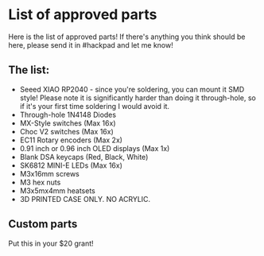# List of approved parts

Here is the list of approved parts! If there's anything you think should be here, please send it in #hackpad and let me know!


## The list:

- Seeed XIAO RP2040 - since you're soldering, you can mount it SMD style! Please note it is significantly harder than doing it through-hole, so if it's your first time soldering I would avoid it.
- Through-hole 1N4148 Diodes
- MX-Style switches (Max 16x)
- Choc V2 switches (Max 16x)
- EC11 Rotary encoders (Max 2x)
- 0.91 inch or 0.96 inch OLED displays (Max 1x)
- Blank DSA keycaps (Red, Black, White)
- SK6812 MINI-E LEDs (Max 16x)
- M3x16mm screws
- M3 hex nuts
- M3x5mx4mm heatsets
- 3D PRINTED CASE ONLY. NO ACRYLIC.

## Custom parts
Put this in your $20 grant!
